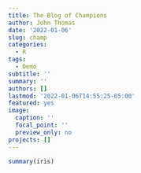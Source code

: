 ```yaml
---
title: The Blog of Champions
author: John Thomas
date: '2022-01-06'
slug: champ
categories:
  - R
tags:
  - Demo
subtitle: ''
summary: ''
authors: []
lastmod: '2022-01-06T14:55:25-05:00'
featured: yes
image:
  caption: ''
  focal_point: ''
  preview_only: no
projects: []
---
```


```r
summary(iris)
```
